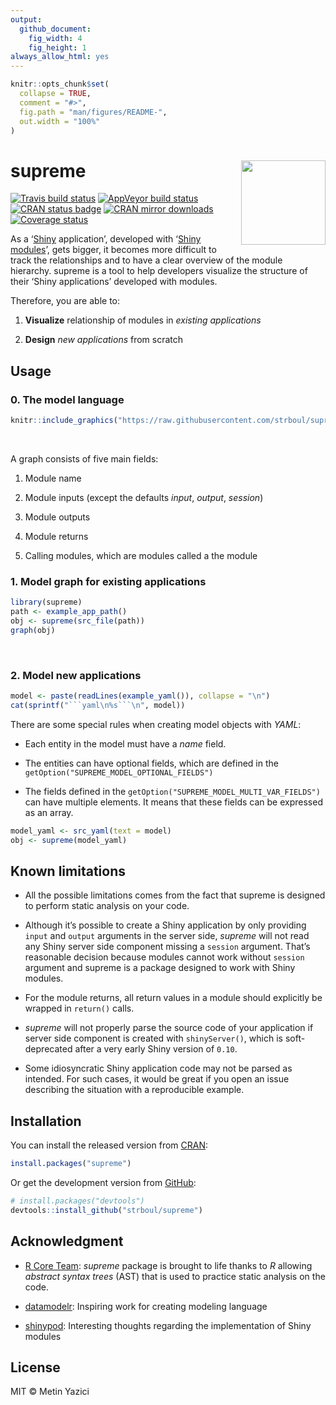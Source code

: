 ```yaml
---
output:
  github_document:
    fig_width: 4
    fig_height: 1
always_allow_html: yes
---
```


<!-- README.md is generated from README.Rmd. Please edit that file -->

```r
knitr::opts_chunk$set(
  collapse = TRUE,
  comment = "#>",
  fig.path = "man/figures/README-",
  out.width = "100%"
)
```

# supreme <a href='https://github.com/strboul/supreme/'><img src='https://raw.githubusercontent.com/strboul/supreme/master/inst/media/logo.png' align="right" height="135"></a>

<!-- badges: start -->
[![Travis build status](https://travis-ci.org/strboul/supreme.svg?branch=master)](https://travis-ci.org/strboul/supreme)
[![AppVeyor build status](https://ci.appveyor.com/api/projects/status/github/strboul/supreme?branch=master&svg=true)](https://ci.appveyor.com/project/strboul/supreme)
[![CRAN status badge](https://www.r-pkg.org/badges/version/supreme)](https://cran.r-project.org/package=supreme)
[![CRAN mirror downloads](https://cranlogs.r-pkg.org/badges/supreme)](https://www.r-pkg.org/pkg/supreme)
[![Coverage status](https://codecov.io/gh/strboul/supreme/branch/master/graph/badge.svg)](https://codecov.io/github/strboul/supreme?branch=master)
<!-- badges: end -->

As a '[Shiny](https://shiny.rstudio.com/) application', developed with
'[Shiny modules](https://shiny.rstudio.com/articles/modules.html)', gets
bigger, it becomes more difficult to track the relationships and to have a
clear overview of the module hierarchy. supreme is a tool to help developers
visualize the structure of their 'Shiny applications' developed with modules.

Therefore, you are able to:

1. **Visualize** relationship of modules in *existing applications*

1. **Design** *new applications* from scratch

## Usage

### 0. The model language

<p align="center">
```r
knitr::include_graphics("https://raw.githubusercontent.com/strboul/supreme/master/inst/media/supreme-diagram.png")
```
</p>

<br/>

A graph consists of five main fields:

1. Module name

1. Module inputs (except the defaults *input*, *output*, *session*)

1. Module outputs

1. Module returns

1. Calling modules, which are modules called a the module

### 1. Model graph for existing applications

```r
library(supreme)
path <- example_app_path()
obj <- supreme(src_file(path))
graph(obj)
```

<br>

### 2. Model new applications

```r
model <- paste(readLines(example_yaml()), collapse = "\n")
cat(sprintf("```yaml\n%s```\n", model))
```

There are some special rules when creating model objects with *YAML*:

+ Each entity in the model must have a *name* field.

+ The entities can have optional fields, which are defined in the
  `getOption("SUPREME_MODEL_OPTIONAL_FIELDS")`

+ The fields defined in the `getOption("SUPREME_MODEL_MULTI_VAR_FIELDS")` can
  have multiple elements. It means that these fields can be expressed as an
  array.

```r
model_yaml <- src_yaml(text = model)
obj <- supreme(model_yaml)
```

## Known limitations

+ All the possible limitations comes from the fact that supreme is designed to
  perform static analysis on your code.

+ Although it's possible to create a Shiny application by only providing `input`
  and `output` arguments in the server side, *supreme* will not read any Shiny
  server side component missing a `session` argument. That's reasonable decision
  because modules cannot work without `session` argument and supreme is a
  package designed to work with Shiny modules.

+ For the module returns, all return values in a module should explicitly be
  wrapped in `return()` calls.

+ *supreme* will not properly parse the source code of your application if
  server side component is created with `shinyServer()`, which is
  soft-deprecated after a very early Shiny version of `0.10`.

+ Some idiosyncratic Shiny application code may not be parsed as intended. For
  such cases, it would be great if you open an issue describing the situation
  with a reproducible example.

## Installation

You can install the released version from
[CRAN](https://cran.r-project.org/package=supreme):

``` r
install.packages("supreme")
```

Or get the development version from [GitHub](https://github.com/strboul/supreme):

```r
# install.packages("devtools")
devtools::install_github("strboul/supreme")
```

## Acknowledgment

+ [R Core Team](https://www.r-project.org/):
  *supreme* package is brought to life thanks to *R* allowing *abstract
  syntax trees* (AST) that is used to practice static analysis on the code.

+ [datamodelr](https://github.com/bergant/datamodelr):
  Inspiring work for creating modeling language

+ [shinypod](https://github.com/ijlyttle/shinypod):
  Interesting thoughts regarding the implementation of Shiny modules

## License

MIT &#169; Metin Yazici


